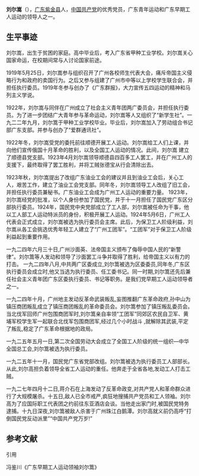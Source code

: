 {{expand|time=2013-12-03T05:25:52+00:00}}
{{unreferenced|time=2013-12-03T05:25:52+00:00}}
'''刘尔嵩'''（{{bd|1899年||1927年|4月19日}}），[[广东|广东]][[紫金县|紫金县]]人，[[中国共产党|中国共产党]]的优秀党员，广东青年运动和广东早期工人运动的领导人之一。
{{Infobox Biography
| subject_name   = 刘尔嵩
| image_name     = 
| image_size     = 
| date_of_birth  = 1899年
| place_of_birth = [[广东|广东]][[紫金县|紫金县]]
| date_of_death  = 1927年4月19日（28岁）
| place_of_death = [[广州|广州]][[珠江|珠江]][[白鹅潭|白鹅潭]]
| occupation     = <br /> 广东青年运动领导人 <br /> 早期工人运动领袖和先驱者<br />中国共产党的优秀党员}}

==生平事迹==
刘尔嵩，出生于贫困的家庭。高中毕业后，考入广东省甲种工业学校。刘尔嵩关心国家命运，在校期间常与人讨论国家前途。

1919年5月25日，刘尔嵩参与组织召开了广州各校师生代表大会，痛斥帝国主义侵略行为和政府的卖国行为。之后又参与组建了广州市中等以上学校学生联合会，并担任执行委员。1919年冬参与创办了《广东群报》，大力宣传五四运动的精神和马列主义学说。

1922年，刘尔嵩与同伴在广州成立了社会主义青年团两广委员会，并担任执行委员。为了进一步团结广大青年参与革命运动，刘尔嵩等人又组织了“新学生社”。一九二二年九月，刘尔篙于甲种工业学校毕业。毕业后，刘尔嵩加入了劳动组合书记部广东支部。并参与创办了“爱群通讯社”。

1922年冬，刘尔嵩受党的委托前往顺德开展工人运动。刘尔嵩给工人们上课，并向他们宣传俄国十月革命的胜利，以及全国工人运动的情况。此间，刘尔嵩
建立了顺德县党支部。1923年4月刘尔嵩领导顺德县四百多工人罢工，并在广州工人的支援下，最终取得了罢工胜利，并将工贼张德宝从行会清除出去。

1923年秋，刘尔嵩提出了改组广东油业工会的建议并且到油业工会后，关心工人，艰苦工作，建立了油业工会党支部。同年冬，刘尔嵩领导工人改组了旧工会，并担任执行委员兼秘书。广东油业工会成为广州工人运动的重要力量。
1923年，刘尔嵩经党的批准，以个人身份参加了国民党，并于十一月担任了国民党广东区分部执行委员。1924年，国民党中央党部成立了工人部，刘尔嵩被任命为干事，他以工人部工人运动特派员的身份，积极开展工人运动。1924年5月6日，广州工人代表会正式成立，刘尔嵩被选为执行委员会主席。此后，为保卫工人阶级利益，刘尔嵩从各工会挑选优秀年轻工人建立了“广州工团军”。“工团军”对于保卫工人阶级利益起到重要作用。

一九二四年六月三十日,广州沙面英、法帝国主义颁布了侮辱中国人民的“新警律”。刘尔篙等人发动和领导了沙面罢工斗争并取得了胜利，给帝国主义以有力的打击。
一九二四年八月,中共两广区委成立,刘尔篙被选为区委委员,同年冬,广东区执行委员会成立时,他又当选为执行委员、任工委书记。同一时期,刘尔篙还先后兼任社会主义青年团广东区委执行委员、书记等职务。是我们党早期工人运动领导者之一。

一九二四年十月，广州地主发动反革命武装叛乱,妄图推翻广东革命政府,孙中山为镇压商团叛乱成立了镇压商团叛乱的革命委员会。刘尔篙参加了镇压叛乱委员会。当北伐军回师广州包围商团军时,刘尔篙亲自率领“工团军”同郊区农民自卫军、黄埔军校学生军一起联合北伐军包围商团军,经过几个小时战斗
,就解除其武装,平定了叛乱,稳定了广东革命根据地的政局。

一九二五年五月一日,第二次全国劳动大会成立了全国工人阶级的统一组织—中华全国总工会,刘尔篙被选为执行委员。

一九二五年十一月，国民党广东省党部改组。刘尔篙被选为执行委员工人部部长。从此,刘尔高担负着领导全省工人运动的重任。他奔走于全省各地,发动工人打击工贼。

一九二七年四月十二日,蒋介石在上海发动了反革命政变,对共产党人和革命群众进行了大规模屠杀。十五日,敌人已全市戒严,疯狂地搜捕共产党员和工人领袖。刘尔高为了应国际职工代表团之约前往东亚酒店会谈。当他走出家门时,被国民党特务逮捕。十九日深夜,刘尔篙被敌人杀害于广州珠江白鹅潭。刘尔高就义前仍高呼“打倒国民党反动派里”“中国共产党万岁!”

== 参考文献 ==
; 引用
冯鉴川《广东早期工人运动领袖刘尔篙》